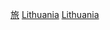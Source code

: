 {{Commonscat|Tourism in Lithuania}}
{{Portal|立陶宛}}
{{Catmain|立陶宛觀光}}

[[Category:立陶宛服務業|旅]]
[[Category:東歐旅遊|Lithuania]]
[[Category:欧洲各国旅游|Lithuania]]
